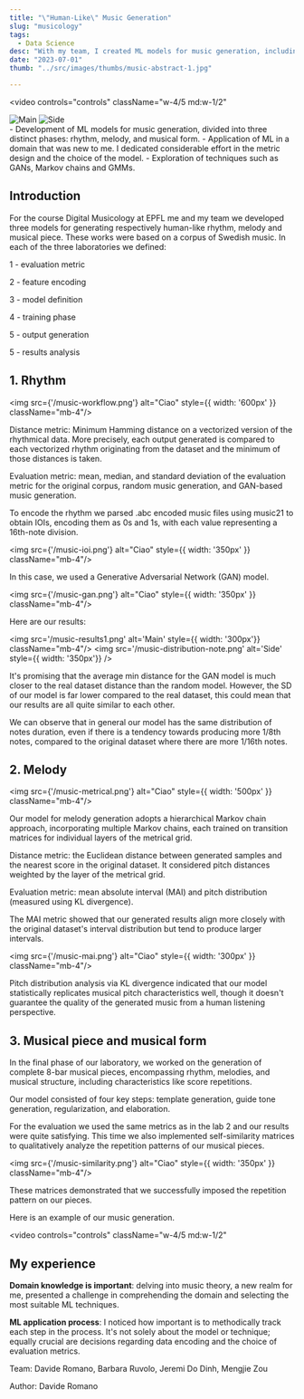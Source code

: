 ```yaml
---
title: "\"Human-Like\" Music Generation"
slug: "musicology"
tags:
  - Data Science
desc: "With my team, I created ML models for music generation, including rhythm, melody, and musical form. Despite being new to this domain, I invested significant effort into metric design and model selection. The project also led me to explore techniques like GANs, Markov chains, and GMMs."
date: "2023-07-01"
thumb: "../src/images/thumbs/music-abstract-1.jpg"

---
```


<video controls="controls" className="w-4/5 md:w-1/2"
>
<source src="/music-video.mp4" type="video/mp4"/>
</video>

<div style={{ display: 'grid', gridTemplateColumns: '1fr 1fr', gap: '20px' , width: '700px', paddingBottom: '10px', paddingTop:'20px'}} className="w-full md:block hidden">
  <img src='/music-ioi.png' alt='Main' style={{ width: '100%'}} className="w-full md:block hidden"/>
  <img src='/music-similarity.png' alt='Side' style={{ width: '100%'}} className="w-full md:block hidden"/>
</div>

<Summary>
- Development of ML models for music generation, divided into three distinct phases: rhythm, melody, and musical form.
- Application of ML in a domain that was new to me. I dedicated considerable effort in the metric design and the choice of the model.
- Exploration of techniques such as GANs, Markov chains and GMMs.
</Summary>

## Introduction

For the course Digital Musicology at EPFL me and my team we developed three models for generating respectively human-like rhythm, melody and musical piece.
These works were based on a corpus of Swedish music.
In each of the three laboratories we defined: 

1 - evaluation metric 

2 - feature encoding

3 - model definition

4 - training phase

5 - output generation

5 - results analysis

## 1. Rhythm

<img src={'/music-workflow.png'} alt="Ciao"  style={{ width: '600px' }} className="mb-4"/>

Distance metric: Minimum Hamming distance on a vectorized version of the rhythmical data. 
More precisely, each output generated is compared to each vectorized rhythm originating from the dataset and the minimum of those distances is taken.

Evaluation metric: mean, median, and standard deviation of the evaluation metric for the original corpus, random music generation, and GAN-based music generation.

To encode the rhythm we parsed .abc encoded music files using music21 to obtain IOIs, encoding them as 0s and 1s, with each value representing a 16th-note division.

<img src={'/music-ioi.png'} alt="Ciao"  style={{ width: '350px' }} className="mb-4"/>

In this case, we used a Generative Adversarial Network (GAN) model.  

<img src={'/music-gan.png'} alt="Ciao"  style={{ width: '350px' }} className="mb-4"/>

Here are our results:

<img src='/music-results1.png' alt='Main' style={{ width: '300px'}} className="mb-4"/>
<img src='/music-distribution-note.png' alt='Side' style={{ width: '350px'}} />

It's promising that the average min distance for the GAN model is much closer to the real dataset distance than the random model. However, the SD of our model is far lower compared to the real dataset, this could mean that our results are all quite similar to each other.

We can observe that in general our model has the same distribution of notes duration, even if there is a tendency towards producing more 1/8th notes, compared to the original dataset where there are more 1/16th notes.

## 2. Melody

<img src={'/music-metrical.png'} alt="Ciao"  style={{ width: '500px' }} className="mb-4"/>

Our model for melody generation adopts a hierarchical Markov chain approach, incorporating multiple Markov chains, each trained on transition matrices for individual layers of the metrical grid.

Distance metric: the Euclidean distance between generated samples and the nearest score in the original dataset. It considered pitch distances weighted by the layer of the metrical grid.

Evaluation metric: mean absolute interval (MAI) and pitch distribution (measured using KL divergence). 

The MAI metric showed that our generated results align more closely with the original dataset's interval distribution but tend to produce larger intervals.

<img src={'/music-mai.png'} alt="Ciao"  style={{ width: '300px' }} className="mb-4"/>

Pitch distribution analysis via KL divergence indicated that our model statistically replicates musical pitch characteristics well, though it doesn't guarantee the quality of the generated music from a human listening perspective.
## 3. Musical piece and musical form


In the final phase of our laboratory, we worked on the generation of complete 8-bar musical pieces, encompassing rhythm, melodies, and musical structure, including characteristics like score repetitions.

Our model consisted of four key steps: template generation, guide tone generation, regularization, and elaboration. 

For the evaluation we used the same metrics as in the lab 2 and our results were quite satisfying. This time we also implemented self-similarity matrices to qualitatively analyze the repetition patterns of our musical pieces.

<img src={'/music-similarity.png'} alt="Ciao"  style={{ width: '350px' }} className="mb-4"/>

These matrices demonstrated that we successfully imposed the repetition pattern on our pieces.

Here is an example of our music generation.

<video controls="controls" className="w-4/5 md:w-1/2"
>
<source src="/music-video.mp4" type="video/mp4"/>
</video>

## My experience

**Domain knowledge is important**: delving into music theory, a new realm for me, presented a challenge in comprehending the domain and selecting the most suitable ML techniques.

**ML application process**: I noticed how important is to methodically track each step in the process. It's not solely about the model or technique; equally crucial are decisions regarding data encoding and the choice of evaluation metrics.

<p className="text-dark-minsk justify-center text-center pt-4"  style={{ fontFamily: 'tt-norms' }}>Team: Davide Romano, Barbara Ruvolo, Jeremi Do Dinh, Mengjie Zou</p>

<p className="text-dark-minsk justify-center "  style={{ fontFamily: 'tt-norms' }}>Author: Davide Romano</p>